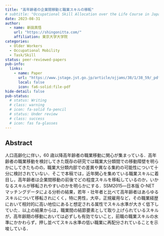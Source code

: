 ```yaml
---
title: "高年齢者の企業間移動と職業スキルの移転"
# subtitle: "Occupational Skill Allocation over the Life Course in Japan"
date: 2023-08-31
author:
  - name: 新田真悟
    url: "https://shingonitta.com/"
    affiliation: 東京大学大学院
categories:
  - Older Workers
  - Occupational Mobility
  - Task/Skill
status: peer-reviewed-papers
pub-info:
  links:
    - name: Paper
      url: "https://www.jstage.jst.go.jp/article/ojjams/38/1/38_59/_pdf/-char/ja"
      local: false
      icon: fa6-solid:file-pdf
hide-detail: false
pub-status: 
  # status: Writing
  # class: warning
  # icon: fa-solid fa-pencil
  # status: Under review
  # class: success
  # icon: fas fa-glasses
---
```


## Abstract

人口高齢化に伴い，60 歳以降高年齢者の職業移動に関心が集まっている．高年齢者の職業移動を検討してきた既存の研究では職業大分類間での移動障壁を明らかにしてきたものの，職業大分類内部での差異や異なる集約の可能性について十分に検討されていない．そこで本稿では，近年関心を集めている職業スキルに着目し，高年齢者は企業間移動の前後でどの程度スキルを移転しているのか，いかなるスキルが移転されやすいのかを明らかにする．SSM2015―日本版 O-NET マッチングデータによる分析の結果，若年・壮年者と比べて高年齢者はあらゆるスキルについて移転されにくく，特に男性，大卒，正規雇用など，その職業経歴において相対的に高い地位にあると想定される属性でスキル水準が大きく低下していた．以上の結果からは，職業間の結節要素として取り上げられているスキルが，高年齢期の移動においては必ずしも有効でないこと，前職の職業スキルの水準にかかわらず，押し並べてスキル水準の低い職業に再配分されていることを示唆している．